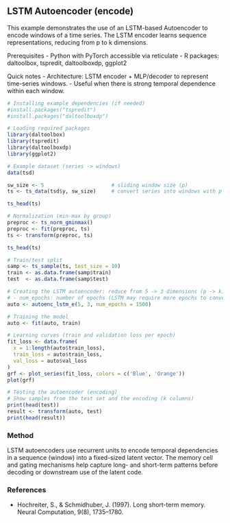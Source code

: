 ## LSTM Autoencoder (encode)

This example demonstrates the use of an LSTM-based Autoencoder to encode windows of a time series. The LSTM encoder learns sequence representations, reducing from p to k dimensions.

Prerequisites
- Python with PyTorch accessible via reticulate
- R packages: daltoolbox, tspredit, daltoolboxdp, ggplot2

Quick notes
- Architecture: LSTM encoder + MLP/decoder to represent time-series windows.
- Useful when there is strong temporal dependence within each window.

```r
# Installing example dependencies (if needed)
#install.packages("tspredit")
#install.packages("daltoolboxdp")
```

```r
# Loading required packages
library(daltoolbox)
library(tspredit)
library(daltoolboxdp)
library(ggplot2)
```

```r
# Example dataset (series -> windows)
data(tsd)

sw_size <- 5                      # sliding window size (p)
ts <- ts_data(tsd$y, sw_size)     # convert series into windows with p columns

ts_head(ts)
```

```r
# Normalization (min-max by group)
preproc <- ts_norm_gminmax()
preproc <- fit(preproc, ts)
ts <- transform(preproc, ts)

ts_head(ts)
```

```r
# Train/test split
samp <- ts_sample(ts, test_size = 10)
train <- as.data.frame(samp$train)
test  <- as.data.frame(samp$test)
```

```r
# Creating the LSTM autoencoder: reduce from 5 -> 3 dimensions (p -> k)
# - num_epochs: number of epochs (LSTM may require more epochs to converge)
auto <- autoenc_lstm_e(5, 3, num_epochs = 1500)

# Training the model
auto <- fit(auto, train)
```

```r
# Learning curves (train and validation loss per epoch)
fit_loss <- data.frame(
  x = 1:length(auto$train_loss),
  train_loss = auto$train_loss,
  val_loss = auto$val_loss
)
grf <- plot_series(fit_loss, colors = c('Blue', 'Orange'))
plot(grf)
```

```r
# Testing the autoencoder (encoding)
# Show samples from the test set and the encoding (k columns)
print(head(test))
result <- transform(auto, test)
print(head(result))
```

### Method

LSTM autoencoders use recurrent units to encode temporal dependencies in a sequence (window) into a fixed-sized latent vector. The memory cell and gating mechanisms help capture long- and short-term patterns before decoding or downstream use of the latent code.

### References
- Hochreiter, S., & Schmidhuber, J. (1997). Long short-term memory. Neural Computation, 9(8), 1735–1780.
